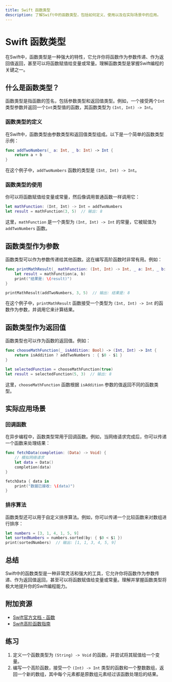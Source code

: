 ```yaml
---
title: Swift 函数类型
description: 了解Swift中的函数类型，包括如何定义、使用以及在实际场景中的应用。
---
```


# Swift 函数类型

在Swift中，函数类型是一种强大的特性，它允许你将函数作为参数传递、作为返回值返回，甚至可以将函数赋值给变量或常量。理解函数类型是掌握Swift编程的关键之一。

## 什么是函数类型？

函数类型是指函数的签名，包括参数类型和返回值类型。例如，一个接受两个`Int`类型参数并返回一个`Int`类型值的函数，其函数类型为 `(Int, Int) -> Int`。

### 函数类型的定义

在Swift中，函数类型由参数类型和返回值类型组成。以下是一个简单的函数类型示例：

```swift
func addTwoNumbers(_ a: Int, _ b: Int) -> Int {
    return a + b
}
```

在这个例子中，`addTwoNumbers` 函数的类型是 `(Int, Int) -> Int`。

### 函数类型的使用

你可以将函数赋值给变量或常量，然后像调用普通函数一样调用它：

```swift
let mathFunction: (Int, Int) -> Int = addTwoNumbers
let result = mathFunction(3, 5)  // 输出: 8
```

这里，`mathFunction` 是一个类型为 `(Int, Int) -> Int` 的常量，它被赋值为 `addTwoNumbers` 函数。

## 函数类型作为参数

函数类型可以作为参数传递给其他函数。这在编写高阶函数时非常有用。例如：

```swift
func printMathResult(_ mathFunction: (Int, Int) -> Int, _ a: Int, _ b: Int) {
    let result = mathFunction(a, b)
    print("结果是: \(result)")
}

printMathResult(addTwoNumbers, 3, 5)  // 输出: 结果是: 8
```

在这个例子中，`printMathResult` 函数接受一个类型为 `(Int, Int) -> Int` 的函数作为参数，并调用它来计算结果。

## 函数类型作为返回值

函数类型也可以作为函数的返回值。例如：

```swift
func chooseMathFunction(_ isAddition: Bool) -> (Int, Int) -> Int {
    return isAddition ? addTwoNumbers : { $0 - $1 }
}

let selectedFunction = chooseMathFunction(true)
let result = selectedFunction(5, 3)  // 输出: 8
```

这里，`chooseMathFunction` 函数根据 `isAddition` 参数的值返回不同的函数类型。

## 实际应用场景

### 回调函数

在异步编程中，函数类型常用于回调函数。例如，当网络请求完成后，你可以传递一个函数来处理结果：

```swift
func fetchData(completion: (Data) -> Void) {
    // 模拟网络请求
    let data = Data()
    completion(data)
}

fetchData { data in
    print("数据已接收: \(data)")
}
```

### 排序算法

函数类型还可以用于自定义排序算法。例如，你可以传递一个比较函数来对数组进行排序：

```swift
let numbers = [3, 1, 4, 1, 5, 9]
let sortedNumbers = numbers.sorted(by: { $0 < $1 })
print(sortedNumbers)  // 输出: [1, 1, 3, 4, 5, 9]
```

## 总结

Swift中的函数类型是一种非常灵活和强大的工具，它允许你将函数作为参数传递、作为返回值返回，甚至可以将函数赋值给变量或常量。理解并掌握函数类型将极大地提升你的Swift编程能力。

## 附加资源

- [Swift官方文档 - 函数](https://docs.swift.org/swift-book/LanguageGuide/Functions.html)
- [Swift高阶函数指南](https://www.raywenderlich.com/762435-swift-functional-programming-tutorial)

## 练习

1. 定义一个函数类型为 `(String) -> Void` 的函数，并尝试将其赋值给一个变量。
2. 编写一个高阶函数，接受一个 `(Int) -> Int` 类型的函数和一个整数数组，返回一个新的数组，其中每个元素都是原数组元素经过该函数处理后的结果。
